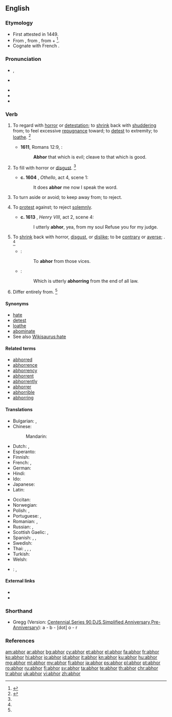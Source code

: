 ==English==
{{was wotd|2008|March|4}}
{{Webster 1913}}

===Etymology===
* First attested in 1449. 
* From {{etyl|enm|en}} {{term|abhorren|lang=enm}}, from {{etyl|la|en}} {{term/t|la|abhorreō||shrink away from in horror}}, from {{term|ab||from|lang=la}} + {{term/t|la|horreō||stand aghast, bristle with fear}}<ref>{{reference-book | last = Dobbie | first = Elliott K. | coauthors = Dunmore, C. William, et al. | editor = Barnhart, Robert K.| title = Chambers Dictionary of Etymology | origyear = 1998 | year = 2004 | publisher = Chambers Harrap Publishers Ltd | location = Edinburgh, Scotland | isbn =0550142304 | pages = 2}}</ref>.  
* Cognate with French {{term|abhorrer|lang=fr}}.

===Pronunciation===
* {{a|RP}} {{IPA|/əbˈhɔːr/}}, {{X-SAMPA|/@b"hO:r/}}
* {{a|US}} {{IPA|/æbˈhɔr/|/əbˈhɔr/}}
* {{audio|en-uk-abhor.ogg|Audio (UK)}}
* {{audio|en-us-abhor.ogg|Audio (US)}}
* {{rhymes|ɔːr}}

===Verb===
{{en-verb|abhor|r|ing}}

# {{context|transitive|lang=en}} To regard with [[horror]] or [[detestation]]; to [[shrink]] back with [[shudder]]ing from; to feel excessive [[repugnance]] toward; to [[detest]] to extremity; to [[loathe]]. {{defdate|First attested from around (1350 to 1470).}}<ref name=SOED>{{reference-book | last =| first = | authorlink =  | coauthors =  | editor =Brown, Lesley  | others =  | title = The Shorter Oxford English Dictionary | origdate =  | origyear = 1933| origmonth =  | url =  | format =  | accessdate =  | accessyear =  | accessmonth =  | edition = 5th | date =  | year =2003| month =  | publisher =Oxford University Press  | location =Oxford, UK | language =  | id =  | doi = | isbn =978-0-19-860575-7 | lccn = | ol = | pages =4| chapter =  | chapterurl =  | quote =}}</ref>
#* '''1611''', Romans 12:9, {{w|Authorized King James Version|King James Bible}}:
#*: '''Abhor''' that which is evil; cleave to that which is good.
# {{context|transitive|obsolete|impersonal|lang=en}} To fill with horror or [[disgust]]. {{defdate|Attested from the mid 16<sup>th</sup> century until the early 17<sup>th</sup> century.}}<ref name=SOED/>
#* '''c. 1604''' {{w|William Shakespeare}}, ''Othello'', act 4, scene 1:
#*: It does '''abhor''' me now I speak the word.
# {{context|transitive|lang=en}} To turn aside or avoid; to keep away from; to reject.
# {{context|transitive|canon law|obsolete|lang=en}} To [[protest]] against; to reject [[solemnly]].
#* '''c. 1613''' {{w|William Shakespeare}}, ''Henry VIII'', act 2, scene 4:
#*: I utterly '''abhor''', yea, from my soul Refuse you for my judge.
# {{context|intransitive|obsolete|lang=en}} To [[shrink]] back with horror, [[disgust]], or [[dislike]]; to be [[contrary]] or [[averse]]; {{non-gloss definition|construed with ''from''}}. {{defdate|Attested from the mid 16<sup>th</sup> century until the mid 17<sup>th</sup> century.}}<ref name=SOED/>
#* {{rfquotek|Udall}}:
#*: To '''abhor''' from those vices.
#* {{rfquotek|Milton}}:
#*: Which is utterly '''abhorring''' from the end of all law.
# {{context|intransitive|obsolete|lang=en}} Differ entirely from. {{defdate|Attested from the mid 16<sup>th</sup> century until the late 17<sup>th</sup> century.}}<ref name=SOED/>

====Synonyms====
{{checksyns}}
* [[hate]]
* [[detest]]
* [[loathe]]
* [[abominate]]
* See also [[Wikisaurus:hate]]

====Related terms====
* [[abhorred]]
* [[abhorrence]]
* [[abhorrency]]
* [[abhorrent]]
* [[abhorrently]]
* [[abhorrer]]
* [[abhorrible]]
* [[abhorring]]

====Translations====
{{trans-top|to regard with horror or detestation}}
* Bulgarian: {{t-|bg|отвращавам се|sc=Cyrl}}, {{t-|bg|гнуся се|sc=Cyrl}}
* Chinese:
*: Mandarin: {{t-|cmn|痛恨|tr=tònghèn|sc=Hani}}
* Dutch: {{t+|nl|verafschuwen}}, {{t-|nl|walgen van}}
* Esperanto: {{t+|eo|abomeni}}
* Finnish: {{t+|fi|inhota}}
* French: {{t+|fr|détester}}, {{t+|fr|abhorrer}}
* German: {{t+|de|verabscheuen}}
* Hindi: {{t-|hi|घृणा करना|m-p|tr=ghrinaa karanaa}}
* Ido: {{t+|io|abominar}}
* Japanese: {{t-|ja|嫌う|tr=hidoku kirau|alt=ひどく嫌う|sc=Jpan}}
* Latin: {{t-|la|abhorreō}}
{{trans-mid}}
* Occitan: {{t+|oc|aborrir|}}
* Norwegian: {{t+|no|avsky}}
* Polish: {{t-|pl|czuć odrazę}}, {{t-|pl|nie cierpieć}}
* Portuguese: {{t+|pt|abominar}}, {{t+|pt|detestar}}
* Romanian: {{t+|ro|abhora}}, {{t+|ro|detesta}}
* Russian: {{t+|ru|ненавидеть|tr=nenavídet’}}, {{t-|ru|питать отвращение|tr=pitát’ otvraščénije|sc=Cyrl}}
* Scottish Gaelic: {{t-|gd|gràinich}}, {{t-|gd|fuathaich}}
* Spanish: {{t+|es|aborrecer}}, {{t+|es|detestar}}, {{t+|es|abominar}}
* Swedish: {{t+|sv|avsky}}
* Thai: {{t+|th|เกลียด|tr=glìat|sc=Thai}}, {{t-|th|เกลียดชัง|tr=glìat chang|sc=Thai}}, {{t-|th|ชัง|tr=chang|sc=Thai}}, {{t+|th|ขยะแขยง|tr=kae-ya-kae-yaeng|sc=Thai}}
* Turkish: {{t+|tr|nefret etmek}}
* Welsh: {{t-|cy|сashau}}
{{trans-bottom}}

{{checktrans-top}}
* {{ttbc|vi}}: {{t+|vi|ghê tởm}}, {{t-|vi|ghét cay ghét đắng}}
{{trans-bottom}}

====External links====
* {{R:Webster 1913}}
* {{R:Century 1911}}

===Shorthand===
* Gregg (Version: [http://en.wikipedia.org/wiki/Gregg_Shorthand#Centennial_Gregg_Shorthand Centennial],[http://en.wikipedia.org/wiki/Gregg_Shorthand#Series_90_Gregg_Shorthand  Series 90],[http://en.wikipedia.org/wiki/Gregg_Shorthand#Diamond_Jubilee_Gregg_Shorthand  DJS],[http://en.wikipedia.org/wiki/Gregg_Shorthand#Simplified_Gregg_Shorthand Simplified],[http://en.wikipedia.org/wiki/Gregg_Shorthand#Anniversary_Gregg_Shorthand Anniversary],[http://en.wikipedia.org/wiki/Gregg_Shorthand#Pre_Anniversary_Gregg_Shorthand Pre-Anniversary]): a - b - [dot] o - r

===References===
<references/>

[[am:abhor]]
[[ar:abhor]]
[[bg:abhor]]
[[cy:abhor]]
[[et:abhor]]
[[el:abhor]]
[[fa:abhor]]
[[fr:abhor]]
[[ko:abhor]]
[[hi:abhor]]
[[io:abhor]]
[[id:abhor]]
[[it:abhor]]
[[kn:abhor]]
[[ku:abhor]]
[[hu:abhor]]
[[mg:abhor]]
[[ml:abhor]]
[[my:abhor]]
[[fj:abhor]]
[[ja:abhor]]
[[ps:abhor]]
[[pl:abhor]]
[[pt:abhor]]
[[ro:abhor]]
[[ru:abhor]]
[[fi:abhor]]
[[sv:abhor]]
[[ta:abhor]]
[[te:abhor]]
[[th:abhor]]
[[chr:abhor]]
[[tr:abhor]]
[[uk:abhor]]
[[vi:abhor]]
[[zh:abhor]]